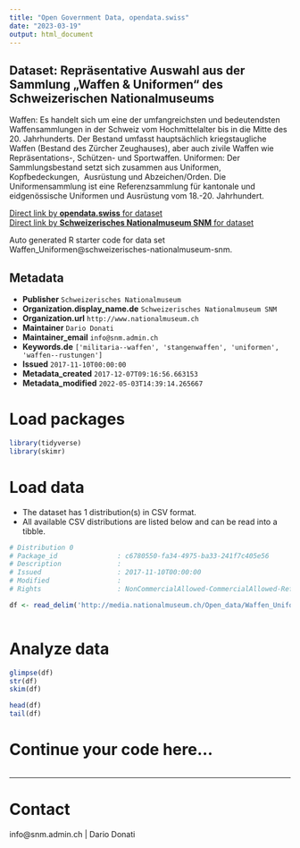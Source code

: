 ```yaml
---
title: "Open Government Data, opendata.swiss"
date: "2023-03-19"
output: html_document
---
```


## Dataset: Repräsentative Auswahl aus der Sammlung „Waffen & Uniformen“ des Schweizerischen Nationalmuseums

Waffen:
Es handelt sich um eine der umfangreichsten und bedeutendsten Waffensammlungen in der Schweiz vom Hochmittelalter bis in die Mitte des 20. Jahrhunderts. Der Bestand umfasst hauptsächlich kriegstaugliche Waffen (Bestand des Zürcher Zeughauses), aber auch zivile Waffen wie Repräsentations-, Schützen- und Sportwaffen.
Uniformen:
Der Sammlungsbestand setzt sich zusammen aus Uniformen, Kopfbedeckungen,  Ausrüstung und Abzeichen/Orden. Die Uniformensammlung ist eine Referenzsammlung für kantonale und eidgenössische Uniformen und Ausrüstung vom 18.-20. Jahrhundert.

[Direct link by **opendata.swiss** for dataset](https://opendata.swiss/de/dataset/waffen_uniformen)<br>
[Direct link by **Schweizerisches Nationalmuseum SNM** for dataset](https://www.nationalmuseum.ch/sammlung_online/)

Auto generated R starter code for data set Waffen_Uniformen@schweizerisches-nationalmuseum-snm.

## Metadata

- **Publisher** `Schweizerisches Nationalmuseum`
- **Organization.display_name.de** `Schweizerisches Nationalmuseum SNM`
- **Organization.url** `http://www.nationalmuseum.ch`
- **Maintainer** `Dario Donati`
- **Maintainer_email** `info@snm.admin.ch`
- **Keywords.de** `['militaria--waffen', 'stangenwaffen', 'uniformen', 'waffen--rustungen']`
- **Issued** `2017-11-10T00:00:00`
- **Metadata_created** `2017-12-07T09:16:56.663153`
- **Metadata_modified** `2022-05-03T14:39:14.265667`


# Load packages

```r

library(tidyverse)
library(skimr)

```

# Load data

-   The dataset has 1 distribution(s) in CSV format.
-   All available CSV distributions are listed below and can be read into a tibble.

```r

# Distribution 0
# Package_id               : c6780550-fa34-4975-ba33-241f7c405e56
# Description              : 
# Issued                   : 2017-11-10T00:00:00
# Modified                 : 
# Rights                   : NonCommercialAllowed-CommercialAllowed-ReferenceRequired

df <- read_delim('http://media.nationalmuseum.ch/Open_data/Waffen_Uniformen.csv')



```

# Analyze data

```r

glimpse(df)
str(df)
skim(df)

head(df)
tail(df)

```

# Continue your code here...

```r

```

------------------------------------------------------------------------

# Contact

info@snm.admin.ch | Dario Donati
